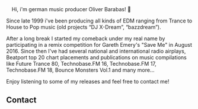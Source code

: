 
<Banner />

<Container style="padding:15px;">
Hi, i'm german music producer Oliver Barabas! 👋

Since late 1999 i've been producing all kinds of EDM ranging from Trance to House to Pop music (old projects “DJ X-Dream”, “bazzdream”).

After a long break I started my comeback under my real name by participating in a remix competition for Gareth Emery's "Save Me" in August 2016. Since then I've had several national and international radio airplays, Beatport top 20 chart placements and publications on music compilations like <AnchorLink href="#releases" style="color:inherit">Future Trance 80, Technobase.FM 16, Technobase.FM 17, Technobase.FM 18, Bounce Monsters Vol.1</AnchorLink> and many more...

Enjoy listening to some of my <AnchorLink href="#releases" style="color:inherit">releases</AnchorLink> and feel free to <AnchorLink href="#contact" style="color:inherit">contact</AnchorLink> me!

<Releases releases={props.releases} />

<!--<Shows shows={props.shows} />-->

## Contact

<div id="contact" className="text-center">

<Obfuscate email="hello@oliverbarabas.com" style="color:inherit" />

</div>

</Container>
